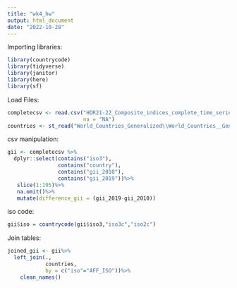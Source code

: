 ```yaml
---
title: "wk4_hw"
output: html_document
date: "2022-10-28"
---
```

Importing libraries:
```r
library(countrycode)
library(tidyverse)
library(janitor)
library(here)
library(sf)
```
Load Files:
```r
completecsv <- read.csv("HDR21-22_Composite_indices_complete_time_series.csv",
                        na = "NA")
countries <- st_read("World_Countries_Generalized\\World_Countries__Generalized_.shp")
```
csv manipulation:
```r
gii <- completecsv %>% 
  dplyr::select(contains("iso3"),
                contains("country"), 
                contains("gii_2010"),
                contains("gii_2019"))%>%
   slice(1:195)%>%
   na.omit()%>%
   mutate(difference_gii = (gii_2019-gii_2010))


```

iso code:
```r
gii$iso = countrycode(gii$iso3,"iso3c","iso2c")
```


Join tables:
```r
joined_gii <- gii%>%
  left_join(.,
            countries,
            by = c("iso"="AFF_ISO"))%>%
    clean_names()
```



